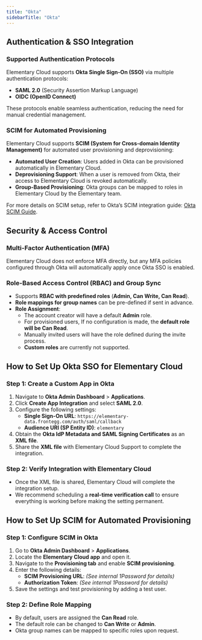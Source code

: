```yaml
---
title: "Okta"
sidebarTitle: "Okta"
---
```


## Authentication & SSO Integration

### Supported Authentication Protocols

Elementary Cloud supports **Okta Single Sign-On (SSO)** via multiple authentication protocols:

- **SAML 2.0** (Security Assertion Markup Language)
- **OIDC (OpenID Connect)**

These protocols enable seamless authentication, reducing the need for manual credential management.

### SCIM for Automated Provisioning

Elementary Cloud supports **SCIM (System for Cross-domain Identity Management)** for automated user provisioning and deprovisioning:

- **Automated User Creation**: Users added in Okta can be provisioned automatically in Elementary Cloud.
- **Deprovisioning Support**: When a user is removed from Okta, their access to Elementary Cloud is revoked automatically.
- **Group-Based Provisioning**: Okta groups can be mapped to roles in Elementary Cloud by the Elementary team.

For more details on SCIM setup, refer to Okta’s SCIM integration guide: [Okta SCIM Guide](https://help.okta.com/en-us/content/topics/apps/apps_app_integration_wizard_scim.htm).

## Security & Access Control

### Multi-Factor Authentication (MFA)

Elementary Cloud does not enforce MFA directly, but any MFA policies configured through Okta will automatically apply once Okta SSO is enabled.

### Role-Based Access Control (RBAC) and Group Sync

- Supports **RBAC with predefined roles** (**Admin, Can Write, Can Read**).
- **Role mappings for group names** can be pre-defined if sent in advance.
- **Role Assignment**:
  - The account creator will have a default **Admin** role.
  - For provisioned users, If no configuration is made, the **default role will be Can Read**.
  - Manually invited users will have the role defined during the invite process.
  - **Custom roles** are currently not supported.



## How to Set Up Okta SSO for Elementary Cloud

### Step 1: Create a Custom App in Okta

1. Navigate to **Okta Admin Dashboard** > **Applications**.
2. Click **Create App Integration** and select **SAML 2.0**.
3. Configure the following settings:
    - **Single Sign-On URL**: `https://elementary-data.frontegg.com/auth/saml/callback`
    - **Audience URI (SP Entity ID)**: `elementary`
4. Obtain the **Okta IdP Metadata and SAML Signing Certificates** as an **XML file**.
5. Share the **XML file** with Elementary Cloud Support to complete the integration.

### Step 2: Verify Integration with Elementary Cloud

- Once the XML file is shared, Elementary Cloud will complete the integration setup.
- We recommend scheduling a **real-time verification call** to ensure everything is working before making the setting permanent.



## How to Set Up SCIM for Automated Provisioning

### Step 1: Configure SCIM in Okta

1. Go to **Okta Admin Dashboard** > **Applications**.
2. Locate the **Elementary Cloud app** and open it.
3. Navigate to the **Provisioning tab** and enable **SCIM provisioning**.
4. Enter the following details:
    - **SCIM Provisioning URL**: *(See internal 1Password for details)*
    - **Authorization Token**: *(See internal 1Password for details)*
5. Save the settings and test provisioning by adding a test user.

### Step 2: Define Role Mapping

- By default, users are assigned the **Can Read** role.
- The default role can be changed to **Can Write** or **Admin**.
- Okta group names can be mapped to specific roles upon request.